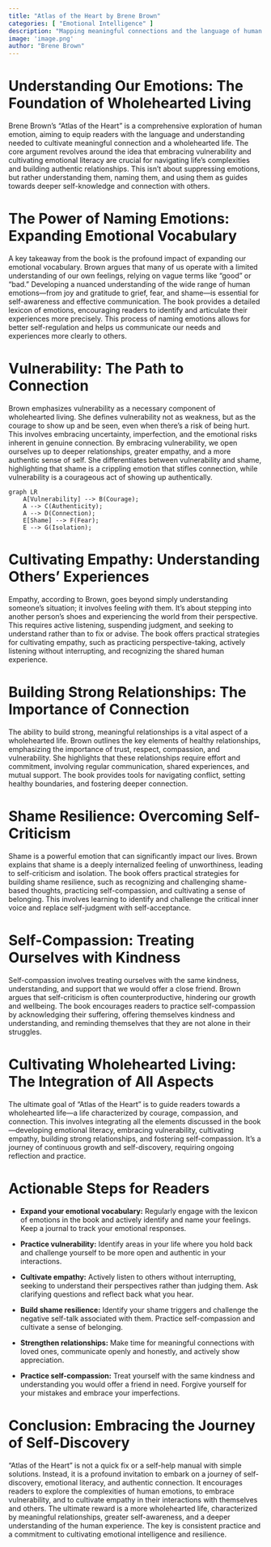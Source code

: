 ```yaml
---
title: "Atlas of the Heart by Brene Brown"
categories: [ "Emotional Intelligence" ]
description: "Mapping meaningful connections and the language of human experience"
image: 'image.png'
author: "Brene Brown"
---
```

# Understanding Our Emotions: The Foundation of Wholehearted Living

Brene Brown's "Atlas of the Heart" is a comprehensive exploration of human emotion, aiming to equip readers with the language and understanding needed to cultivate meaningful connection and a wholehearted life.  The core argument revolves around the idea that embracing vulnerability and cultivating emotional literacy are crucial for navigating life's complexities and building authentic relationships.  This isn't about suppressing emotions, but rather understanding them, naming them, and using them as guides towards deeper self-knowledge and connection with others.

# The Power of Naming Emotions:  Expanding Emotional Vocabulary

A key takeaway from the book is the profound impact of expanding our emotional vocabulary. Brown argues that many of us operate with a limited understanding of our own feelings, relying on vague terms like "good" or "bad."  Developing a nuanced understanding of the wide range of human emotions—from joy and gratitude to grief, fear, and shame—is essential for self-awareness and effective communication.  The book provides a detailed lexicon of emotions, encouraging readers to identify and articulate their experiences more precisely.  This process of naming emotions allows for better self-regulation and helps us communicate our needs and experiences more clearly to others.


# Vulnerability: The Path to Connection

Brown emphasizes vulnerability as a necessary component of wholehearted living.  She defines vulnerability not as weakness, but as the courage to show up and be seen, even when there's a risk of being hurt. This involves embracing uncertainty, imperfection, and the emotional risks inherent in genuine connection.  By embracing vulnerability, we open ourselves up to deeper relationships, greater empathy, and a more authentic sense of self.  She differentiates between vulnerability and shame, highlighting that shame is a crippling emotion that stifles connection, while vulnerability is a courageous act of showing up authentically.


```mermaid
graph LR
    A[Vulnerability] --> B(Courage);
    A --> C(Authenticity);
    A --> D(Connection);
    E[Shame] --> F(Fear);
    E --> G(Isolation);
```


# Cultivating Empathy:  Understanding Others' Experiences

Empathy, according to Brown, goes beyond simply understanding someone's situation; it involves feeling *with* them. It's about stepping into another person's shoes and experiencing the world from their perspective.  This requires active listening, suspending judgment, and seeking to understand rather than to fix or advise.  The book offers practical strategies for cultivating empathy, such as practicing perspective-taking, actively listening without interrupting, and recognizing the shared human experience.


# Building Strong Relationships: The Importance of Connection

The ability to build strong, meaningful relationships is a vital aspect of a wholehearted life. Brown outlines the key elements of healthy relationships, emphasizing the importance of trust, respect, compassion, and vulnerability. She highlights that these relationships require effort and commitment, involving regular communication, shared experiences, and mutual support. The book provides tools for navigating conflict, setting healthy boundaries, and fostering deeper connection.

# Shame Resilience:  Overcoming Self-Criticism

Shame is a powerful emotion that can significantly impact our lives.  Brown explains that shame is a deeply internalized feeling of unworthiness, leading to self-criticism and isolation.  The book offers practical strategies for building shame resilience, such as recognizing and challenging shame-based thoughts, practicing self-compassion, and cultivating a sense of belonging.  This involves learning to identify and challenge the critical inner voice and replace self-judgment with self-acceptance.


# Self-Compassion:  Treating Ourselves with Kindness

Self-compassion involves treating ourselves with the same kindness, understanding, and support that we would offer a close friend.  Brown argues that self-criticism is often counterproductive, hindering our growth and wellbeing.  The book encourages readers to practice self-compassion by acknowledging their suffering, offering themselves kindness and understanding, and reminding themselves that they are not alone in their struggles.


# Cultivating Wholehearted Living:  The Integration of All Aspects

The ultimate goal of "Atlas of the Heart" is to guide readers towards a wholehearted life—a life characterized by courage, compassion, and connection.  This involves integrating all the elements discussed in the book—developing emotional literacy, embracing vulnerability, cultivating empathy, building strong relationships, and fostering self-compassion.  It's a journey of continuous growth and self-discovery, requiring ongoing reflection and practice.

# Actionable Steps for Readers

* **Expand your emotional vocabulary:** Regularly engage with the lexicon of emotions in the book and actively identify and name your feelings. Keep a journal to track your emotional responses.

* **Practice vulnerability:**  Identify areas in your life where you hold back and challenge yourself to be more open and authentic in your interactions.

* **Cultivate empathy:**  Actively listen to others without interrupting, seeking to understand their perspectives rather than judging them.  Ask clarifying questions and reflect back what you hear.

* **Build shame resilience:**  Identify your shame triggers and challenge the negative self-talk associated with them. Practice self-compassion and cultivate a sense of belonging.

* **Strengthen relationships:**  Make time for meaningful connections with loved ones, communicate openly and honestly, and actively show appreciation.

* **Practice self-compassion:** Treat yourself with the same kindness and understanding you would offer a friend in need.  Forgive yourself for your mistakes and embrace your imperfections.

# Conclusion: Embracing the Journey of Self-Discovery

"Atlas of the Heart" is not a quick fix or a self-help manual with simple solutions. Instead, it is a profound invitation to embark on a journey of self-discovery, emotional literacy, and authentic connection. It encourages readers to explore the complexities of human emotions, to embrace vulnerability, and to cultivate empathy in their interactions with themselves and others. The ultimate reward is a more wholehearted life, characterized by meaningful relationships, greater self-awareness, and a deeper understanding of the human experience.  The key is consistent practice and a commitment to cultivating emotional intelligence and resilience.

